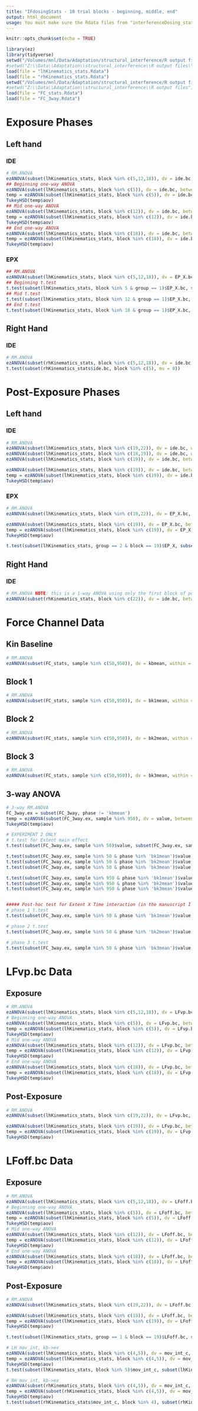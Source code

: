 ```yaml
---
title: "IFdosingStats - 10 trial blocks - beginning, middle, end"
output: html_document
usage: You must make sure the Rdata files from "interferenceDosing_stats.R" have been sucessfully run, and that the stats files are in the "R output files" folder on the drive. Make sure you have set blocksize = 10
---
```


```r
knitr::opts_chunk$set(echo = TRUE)
```

```r
library(ez)
library(tidyverse)
setwd("/Volumes/mnl/Data/Adaptation/structural_interference/R output files") # Mac
#setwd("Z:\\Data\\Adaptation\\structural_interference\\R output files\\") # PC
load(file = "lhKinematics_stats.Rdata")
load(file = "rhKinematics_stats.Rdata")
setwd("/Volumes/mnl/Data/Adaptation/structural_interference/R output files") # Mac
#setwd("Z:\\Data\\Adaptation\\structural_interference\\R output files") # PC
load(file = "FC_stats.Rdata")
load(file = "FC_3way.Rdata")
```

# Exposure Phases
## Left hand
### IDE
```r
# RM.ANOVA
ezANOVA(subset(lhKinematics_stats, block %in% c(5,12,18)), dv = ide.bc, within = block, between = group, wid = subjectID, detailed = TRUE)
## Beginning one-way ANOVA
ezANOVA(subset(lhKinematics_stats, block %in% c(5)), dv = ide.bc, between = group, wid = subjectID)
temp = ezANOVA(subset(lhKinematics_stats, block %in% c(5)), dv = ide.bc, between = group, wid = subjectID, return_aov = TRUE)
TukeyHSD(temp$aov)
## Mid one-way ANOVA
ezANOVA(subset(lhKinematics_stats, block %in% c(12)), dv = ide.bc, between = group, wid = subjectID)
temp = ezANOVA(subset(lhKinematics_stats, block %in% c(12)), dv = ide.bc, between = group, wid = subjectID, return_aov = TRUE)
TukeyHSD(temp$aov)
## End one-way ANOVA
ezANOVA(subset(lhKinematics_stats, block %in% c(18)), dv = ide.bc, between = group, wid = subjectID)
temp = ezANOVA(subset(lhKinematics_stats, block %in% c(18)), dv = ide.bc, between = group, wid = subjectID, return_aov = TRUE)
TukeyHSD(temp$aov)
```

### EPX
```r
## RM.ANOVA
ezANOVA(subset(lhKinematics_stats, block %in% c(5,12,18)), dv = EP_X.bc, within = block, between = group, wid = subjectID, detailed = TRUE)
## Beginning t.test
t.test(subset(lhKinematics_stats, block %in% 5 & group == 1)$EP_X.bc, subset(lhKinematics_stats, block %in% 5 & group == 2)$EP_X.bc)
## Mid t.test
t.test(subset(lhKinematics_stats, block %in% 12 & group == 1)$EP_X.bc, subset(lhKinematics_stats, block %in% 12 & group == 2)$EP_X.bc)
## End t.test
t.test(subset(lhKinematics_stats, block %in% 18 & group == 1)$EP_X.bc, subset(lhKinematics_stats, block %in% 18 & group == 2)$EP_X.bc)
```

## Right Hand
### IDE
```r
# RM.ANOVA
ezANOVA(subset(rhKinematics_stats, block %in% c(5,12,18)), dv = ide.bc, within = block, between = group, wid = subjectID, detailed = TRUE)
t.test(subset(rhKinematics_stats$ide.bc, block %in% c(5), mu = 0))
```


# Post-Exposure Phases
## Left hand
### IDE
```r
# RM.ANOVA
ezANOVA(subset(lhKinematics_stats, block %in% c(19,22)), dv = ide.bc, within = block, between = group, wid = subjectID)
ezANOVA(subset(lhKinematics_stats, block %in% c(18,19)), dv = ide.bc, within = block, between = group, wid = subjectID)
ezANOVA(subset(lhKinematics_stats, block %in% c(19)), dv = ide.bc, between = group, wid = subjectID)

ezANOVA(subset(lhKinematics_stats, block %in% c(19)), dv = ide.bc, between = group, wid = subjectID)
temp = ezANOVA(subset(lhKinematics_stats, block %in% c(19)), dv = ide.bc, between = group, wid = subjectID, return_aov = TRUE)
TukeyHSD(temp$aov)
```

### EPX
```r
# RM.ANOVA
ezANOVA(subset(lhKinematics_stats, block %in% c(19,22)), dv = EP_X.bc, within = block, between = group, wid = subjectID)

ezANOVA(subset(lhKinematics_stats, block %in% c(19)), dv = EP_X.bc, between = group, wid = subjectID)
temp = ezANOVA(subset(lhKinematics_stats, block %in% c(19)), dv = EP_X.bc, between = group, wid = subjectID, return_aov = TRUE)
TukeyHSD(temp$aov)

t.test(subset(lhKinematics_stats, group == 2 & block == 19)$EP_X, subset(lhKinematics_stats, group == 2 & block == 22)$EP_X, paired = TRUE)
```

## Right Hand
### IDE
```r
# RM.ANOVA NOTE: this is a 1-way ANOVA using only the first block of post-exposure.
ezANOVA(subset(rhKinematics_stats, block %in% c(22)), dv = ide.bc, between = group, wid = subjectID)
```

# Force Channel Data
## Kin Baseline
```r
# RM.ANOVA
ezANOVA(subset(FC_stats, sample %in% c(50,950)), dv = kbmean, within = sample, between = group, wid = subID)
```
## Block 1
```r
# RM.ANOVA
ezANOVA(subset(FC_stats, sample %in% c(50,950)), dv = bk1mean, within = sample, between = group, wid = subID)
```
## Block 2
```r
# RM.ANOVA
ezANOVA(subset(FC_stats, sample %in% c(50,950)), dv = bk2mean, within = sample, between = group, wid = subID)
```
## Block 3
```r
# RM.ANOVA
ezANOVA(subset(FC_stats, sample %in% c(50,950)), dv = bk3mean, within = sample, between = group, wid = subID)
```
## 3-way ANOVA
```r
# 3-way RM.ANOVA
FC_3way.ex = subset(FC_3way, phase != 'kbmean')
temp = ezANOVA(subset(FC_3way.ex, sample %in% 950), dv = value, between = group, wid = subID, return_aov = TRUE)
TukeyHSD(temp$aov)

# EXPERIMENT 2 ONLY
# t.test for Extent main effect
t.test(subset(FC_3way.ex, sample %in% 50)$value, subset(FC_3way.ex, sample %in% 950)$value, paired = TRUE)

t.test(subset(FC_3way.ex, sample %in% 50 & phase %in% 'bk1mean')$value, mu = 0) # first 6 trials, early
t.test(subset(FC_3way.ex, sample %in% 50 & phase %in% 'bk2mean')$value, mu = 0) # middle 6 trials, early
t.test(subset(FC_3way.ex, sample %in% 50 & phase %in% 'bk3mean')$value, mu = 0) # last 6 trials, early

t.test(subset(FC_3way.ex, sample %in% 950 & phase %in% 'bk1mean')$value, mu = 0) # first 6 trials, early
t.test(subset(FC_3way.ex, sample %in% 950 & phase %in% 'bk2mean')$value, mu = 0) # middle 6 trials, early
t.test(subset(FC_3way.ex, sample %in% 950 & phase %in% 'bk3mean')$value, mu = 0) # last 6 trials, early


##### Post-hoc test for Extent X Time interaction (in the manuscript I use Time instead of phase)
# phase 1 t.test
t.test(subset(FC_3way.ex, sample %in% 50 & phase %in% 'bk1mean')$value, subset(FC_3way.ex, sample %in% 950 & phase %in% 'bk1mean')$value, paired = TRUE)

# phase 2 t.test
t.test(subset(FC_3way.ex, sample %in% 50 & phase %in% 'bk2mean')$value, subset(FC_3way.ex, sample %in% 950 & phase %in% 'bk2mean')$value, paired = TRUE)

# phase 3 t.test
t.test(subset(FC_3way.ex, sample %in% 50 & phase %in% 'bk3mean')$value, subset(FC_3way.ex, sample %in% 950 & phase %in% 'bk3mean')$value, paired = TRUE)
```

# LFvp.bc Data
## Exposure
```r
# RM.ANOVA
ezANOVA(subset(lhKinematics_stats, block %in% c(5,12,18)), dv = LFvp.bc, within = block, between = group, wid = subjectID, detailed = TRUE)
# Beginning one-way ANOVA
ezANOVA(subset(lhKinematics_stats, block %in% c(5)), dv = LFvp.bc, between = group, wid = subjectID)
temp = ezANOVA(subset(lhKinematics_stats, block %in% c(5)), dv = LFvp.bc, between = group, wid = subjectID, return_aov = TRUE)
TukeyHSD(temp$aov)
# Mid one-way ANOVA
ezANOVA(subset(lhKinematics_stats, block %in% c(12)), dv = LFvp.bc, between = group, wid = subjectID)
temp = ezANOVA(subset(lhKinematics_stats, block %in% c(12)), dv = LFvp.bc, between = group, wid = subjectID, return_aov = TRUE)
TukeyHSD(temp$aov)
# End one-way ANOVA
ezANOVA(subset(lhKinematics_stats, block %in% c(18)), dv = LFvp.bc, between = group, wid = subjectID)
temp = ezANOVA(subset(lhKinematics_stats, block %in% c(18)), dv = LFvp.bc, between = group, wid = subjectID, return_aov = TRUE)
TukeyHSD(temp$aov)
```

## Post-Exposure
```r
# RM.ANOVA
ezANOVA(subset(lhKinematics_stats, block %in% c(19,22)), dv = LFvp.bc, within = block, between = group, wid = subjectID)

ezANOVA(subset(lhKinematics_stats, block %in% c(19)), dv = LFvp.bc, between = group, wid = subjectID)
temp = ezANOVA(subset(lhKinematics_stats, block %in% c(19)), dv = LFvp.bc, between = group, wid = subjectID, return_aov = TRUE)
TukeyHSD(temp$aov)
```

# LFoff.bc Data
## Exposure
```r
# RM.ANOVA
ezANOVA(subset(lhKinematics_stats, block %in% c(5,12,18)), dv = LFoff.bc, within = block, between = group, wid = subjectID, detailed = TRUE)
# Beginning one-way ANOVA
ezANOVA(subset(lhKinematics_stats, block %in% c(5)), dv = LFoff.bc, between = group, wid = subjectID)
temp = ezANOVA(subset(lhKinematics_stats, block %in% c(5)), dv = LFoff.bc, between = group, wid = subjectID, return_aov = TRUE)
TukeyHSD(temp$aov)
# Mid one-way ANOVA
ezANOVA(subset(lhKinematics_stats, block %in% c(12)), dv = LFoff.bc, between = group, wid = subjectID)
temp = ezANOVA(subset(lhKinematics_stats, block %in% c(12)), dv = LFoff.bc, between = group, wid = subjectID, return_aov = TRUE)
TukeyHSD(temp$aov)
# End one-way ANOVA
ezANOVA(subset(lhKinematics_stats, block %in% c(18)), dv = LFoff.bc, between = group, wid = subjectID)
temp = ezANOVA(subset(lhKinematics_stats, block %in% c(18)), dv = LFoff.bc, between = group, wid = subjectID, return_aov = TRUE)
TukeyHSD(temp$aov)
```

## Post-Exposure
```r
# RM.ANOVA
ezANOVA(subset(lhKinematics_stats, block %in% c(19,22)), dv = LFoff.bc, within = block, between = group, wid = subjectID)

ezANOVA(subset(lhKinematics_stats, block %in% c(19)), dv = LFoff.bc, between = group, wid = subjectID)
temp = ezANOVA(subset(lhKinematics_stats, block %in% c(19)), dv = LFoff.bc, between = group, wid = subjectID, return_aov = TRUE)
TukeyHSD(temp$aov)

t.test(subset(lhKinematics_stats, group == 1 & block == 19)$LFoff.bc, subset(lhKinematics_stats, group == 1 & block == 22)$LFoff.bc, paired = TRUE)
```



```r
# LH mov_int, kb->ex
ezANOVA(subset(lhKinematics_stats, block %in% c(4,5)), dv = mov_int_c, within = block, between = group, wid = subjectID)
temp = ezANOVA(subset(lhKinematics_stats, block %in% c(4,5)), dv = mov_int_c, between = group, wid = subjectID, return_aov = T)
TukeyHSD(temp$aov)
t.test(subset(lhKinematics_stats, block %in% 5)$mov_int_c, subset(lhKinematics_stats, block %in% 4)$mov_int_c, paired = TRUE)
```

```r
# RH mov_int, kb->ex
ezANOVA(subset(rhKinematics_stats, block %in% c(4,5)), dv = mov_int_c, within = block, between = group, wid = subjectID)
temp = ezANOVA(subset(rhKinematics_stats, block %in% c(4,5)), dv = mov_int_c, between = group, wid = subjectID, return_aov = T)
TukeyHSD(temp$aov)
t.test(subset(rhKinematics_stats$mov_int_c, block %in% 4), subset(rhKinematics_stats$mov_int_c, block %in% 5), paired = TRUE)
```